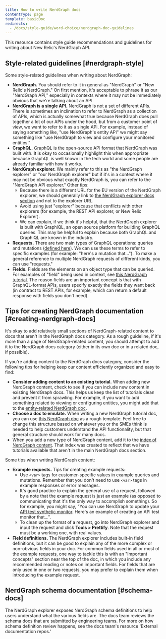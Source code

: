 ```yaml
---
title: How to write NerdGraph docs
contentType: page
template: basicDoc
redirects: 
  - /docs/style-guide/word-choice/nerdgraph-doc-guidelines
---
```


This resource contains style guide recommendations and guidelines for writing about New Relic's NerdGraph API.

## Style-related guidelines [#nerdgraph-style]

Some style-related guidelines when writing about NerdGraph:

* **NerdGraph.** You should refer to it in general as "NerdGraph" or "New Relic's NerdGraph." On first mention, it's acceptable to phrase it as our "NerdGraph API," especially in contexts where it may not be immediately obvious that we're talking about an API.
* **NerdGraph is a single API.** NerdGraph is not a set of different APIs. There is sometimes an inclination to refer to NerdGraph as a collection of APIs, which is actually somewhat true because NerdGraph does pull together a lot of our APIs under the hood, but from a customer point of view, we want to refer to it as a single API. For example, instead of saying something like, "use NerdGraph's entity API" we might say something like "use NerdGraph to view and configure your monitored entities."
* **GraphQL.** GraphQL is the open-source API format that NerdGraph was built with. It is okay to occasionally highlight this when appropriate because GraphQL is well known in the tech world and some people are already familiar with how it works.
* **NerdGraph explorer.** We mainly refer to this as "the NerdGraph explorer" or "our NerdGraph explorer" but if it's in a context where it may not be obvious what exactly NerdGraph is, you can refer to the "NerdGraph API explorer." Other tips:
  * Because there is a different URL for the EU version of the NerdGraph explorer, we should generally link to [the NerdGraph explorer docs section](/docs/apis/nerdgraph/get-started/introduction-new-relic-nerdgraph/#explorer) and not to the explorer URL. 
  * Avoid using just "explorer" because that conflicts with other explorers (for example, the REST API explorer, or New Relic Explorer).
  * We can explain, if we think it's helpful, that the NerdGraph explorer is built with GraphiQL, an open source platform for building GraphQL queries. This may be helpful to explain because both GraphQL and GraphiQL are known in the industry.
* **Requests.** There are two main types of GraphQL operations: queries and mutations ([defined here](/docs/apis/nerdgraph/get-started/introduction-new-relic-nerdgraph/#terminology)). We can use these terms to refer to specific examples (for example: "here's a mutation that..."). To make a general reference to multiple NerdGraph requests of different kinds, you can use "requests."
* **Fields.** Fields are the elements on an object type that can be queried. For examples of "field" being used in context, see [this NerdGraph tutorial](/docs/nerdgraph-anomaly-detector-configurations-api-tutorial/#update-configuration). The reason fields are an important concept is that with GraphQL-format APIs, users specify exactly the fields they want back (in contract to REST APIs, for example, which can return a default response with fields you don't need).

## Tips for creating NerdGraph documentation [#creating-nerdgraph-docs]

It's okay to add relatively small sections of NerdGraph-related content to docs that aren't in the NerdGraph docs category. As a rough guideline, if it's more than a page of NerdGraph-related content, you should attempt to add it to the NerdGraph docs category (either in its own doc or in a related doc, if possible).

If you're adding content to the NerdGraph docs category, consider the following tips for helping keep our content efficiently organized and easy to find:
* **Consider adding content to an existing tutorial.** When adding new NerdGraph content, check to see if you can include new content in existing NerdGraph docs. This helps us keep the list of tutorials clean and prevent it from sprawling. For example, if you want to add something related to viewing or configuring entities, you might add that to the [entity-related NerdGraph doc](/docs/apis/nerdgraph/examples/nerdgraph-entities-api-tutorial).
* **Choose a doc to emulate.** When writing a new NerdGraph tutorial doc, you can use [this NerdGraph doc](/docs/apis/nerdgraph/examples/manage-accounts-nerdgraph) as a rough template. Feel free to change this structure based on whatever you or the SMEs think is needed to help customers understand the API functionality, but that general structure should work for many docs. 
* When you add a new type of NerdGraph content, add it to the [index of NerdGraph content](/docs/apis/nerdgraph/get-started/introduction-new-relic-nerdgraph/#tutorials). That index was created to reflect that we have tutorials available that aren't in the main NerdGraph docs section.

Some tips when writing NerdGraph content: 
* **Example requests.** Tips for creating example requests: 
  * Use `<var>` tags for customer-specific values in example queries and mutations. Remember that you don't need to use `<var>` tags in example responses or error messages. 
  * It's good practice to explain the general use of a request, followed by a note that the example request is just an example (as opposed to communicating that it's the only way to accomplish something). So for example, you might say, "You can use NerdGraph to update your [API test synthetic monitor](/docs/synthetics/synthetic-monitoring/getting-started/types-synthetic-monitors#types-monitors). Here's an example of creating an API test monitor that...". 
  * To clean up the format of a request, go into NerdGraph explorer and input the request and click **Tools > Prettify**. Note that the request must be a working one, with real values.
* **Field definitions.** The NerdGraph explorer includes built-in field definitions, but it can be good to explain any of the more complex or non-obvious fields in your doc. For common fields used in all or most of the example requests, one way to tackle this is with an "Important concepts" section near the top of the doc, in which you include any recommended reading or notes on important fields. For fields that are only used in one or two requests, you may prefer to explain them when introducing the example request. 

## NerdGraph schema documentation [#schema-docs]

The NerdGraph explorer exposes NerdGraph schema definitions to help users understand what the various fields are. The docs team reviews the schema docs that are submitted by engineering teams. For more on how schema definition review happens, see the docs team's resource 'External documentation repos.'

